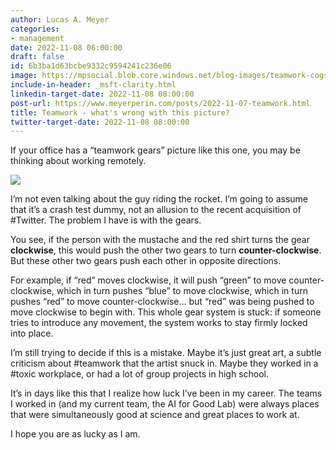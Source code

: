 ```yaml
---
author: Lucas A. Meyer
categories:
- management
date: 2022-11-08 06:00:00
draft: false
id: 6b3ba1d63bcbe9332c9594241c236e06
image: https://mpsocial.blob.core.windows.net/blog-images/teamwork-cogs.jpg
include-in-header: _msft-clarity.html
linkedin-target-date: 2022-11-08 08:00:00
post-url: https://www.meyerperin.com/posts/2022-11-07-teamwork.html
title: Teamwork - what's wrong with this picture?
twitter-target-date: 2022-11-08 08:00:00
---
```


If your office has a "teamwork gears" picture like this one, you may be thinking about working remotely.

![](https://mpsocial.blob.core.windows.net/blog-images/teamwork-cogs.jpg)

I'm not even talking about the guy riding the rocket. I'm going to assume that it's a crash test dummy, not an allusion to the recent acquisition of #Twitter. The problem I have is with the gears.

You see, if the person with the mustache and the red shirt turns the gear **clockwise**, this would push the other two gears to turn **counter-clockwise**. But these other two gears push each other in opposite directions. 

For example, if "red" moves clockwise, it will push "green" to move counter-clockwise, which in turn pushes "blue" to move clockwise, which in turn pushes "red" to move counter-clockwise... but "red" was being pushed to move clockwise to begin with. This whole gear system is stuck: if someone tries to introduce any movement, the system works to stay firmly locked into place.

I'm still trying to decide if this is a mistake. Maybe it's just great art, a subtle criticism about #teamwork that the artist snuck in. Maybe they worked in a #toxic workplace, or had a lot of group projects in high school.

It's in days like this that I realize how luck I've been in my career. The teams I worked in (and my current team, the AI for Good Lab) were always places that were simultaneously good at science and great places to work at. 

I hope you are as lucky as I am.